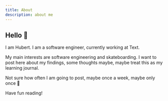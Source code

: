 ```yaml
---
title: About
description: about me
---
```


## Hello 👋

I am Hubert. I am a software engineer, currently working at Text.

My main interests are software engineering and skateboarding. I want to post here about my findings, some thoughts maybe, maybe treat this as my learning journal.

Not sure how often I am going to post, maybe once a week, maybe only once 🤡

Have fun reading!
